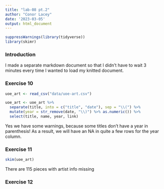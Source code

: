 ```yaml
---
title: "lab-08 pt.2"
author: "Conor Lacey"
date: '2023-03-05'
output: html_document
---
```


```r
suppressWarnings(library(tidyverse))
library(skimr)
```


### Introduction

I made a separate markdown document so that I didn't have to wait 3 minutes every time I wanted to load my knitted document.

### Exercise 10

```r
uoe_art <- read_csv("data/uoe-art.csv")
```

```r
uoe_art <- uoe_art %>%
  separate(title, into = c("title", "date"), sep = "\\(") %>%
  mutate(year = str_remove(date, "\\)") %>% as.numeric()) %>%
  select(title, name, year, link)
```

Yes we have some warnings, because some titles don't have a year in parenthesis! As a result, we will have an NA in quite a few rows for the year column.

### Exercise 11

```r
skim(uoe_art)
```

There are 115 pieces with artist info missing

### Exercise 12
